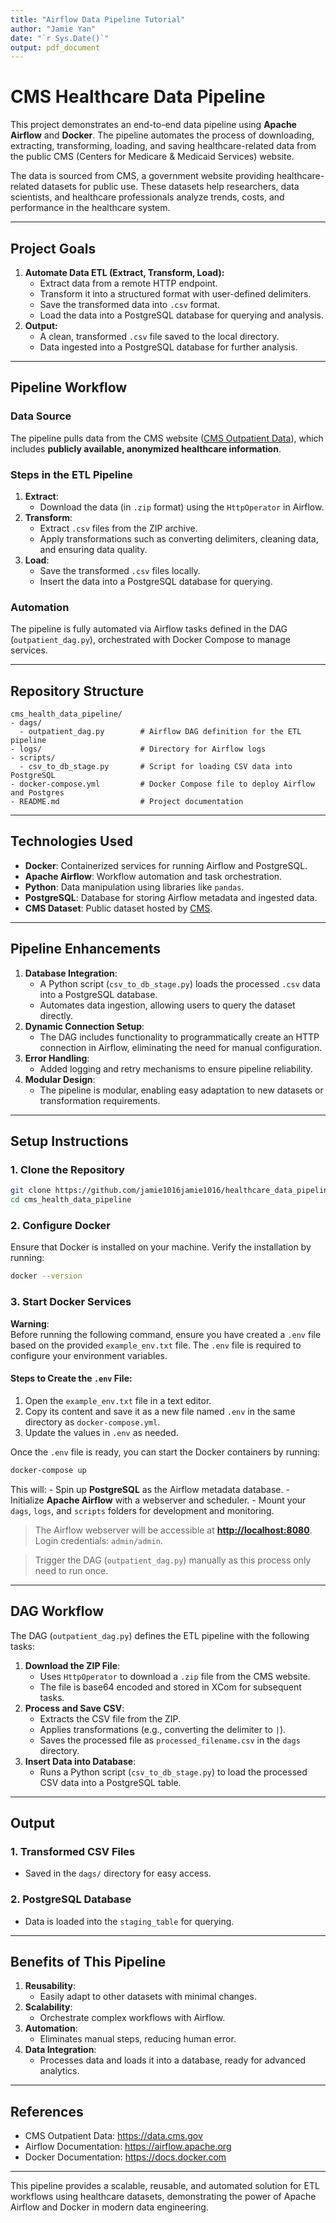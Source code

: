 ```yaml
---
title: "Airflow Data Pipeline Tutorial"
author: "Jamie Yan"
date: "`r Sys.Date()`"
output: pdf_document
---
```


# **CMS Healthcare Data Pipeline**

This project demonstrates an end-to-end data pipeline using **Apache Airflow** and **Docker**. The pipeline automates the process of downloading, extracting, transforming, loading, and saving healthcare-related data from the public CMS (Centers for Medicare & Medicaid Services) website.

The data is sourced from CMS, a government website providing healthcare-related datasets for public use. These datasets help researchers, data scientists, and healthcare professionals analyze trends, costs, and performance in the healthcare system.

------------------------------------------------------------------------

## **Project Goals**

1.  **Automate Data ETL (Extract, Transform, Load):**
    -   Extract data from a remote HTTP endpoint.
    -   Transform it into a structured format with user-defined delimiters.
    -   Save the transformed data into `.csv` format.
    -   Load the data into a PostgreSQL database for querying and analysis.
2.  **Output:**
    -   A clean, transformed `.csv` file saved to the local directory.
    -   Data ingested into a PostgreSQL database for further analysis.

------------------------------------------------------------------------

## **Pipeline Workflow**

### **Data Source**

The pipeline pulls data from the CMS website ([CMS Outpatient Data](https://data.cms.gov)), which includes **publicly available, anonymized healthcare information**.

### **Steps in the ETL Pipeline**

1.  **Extract**:
    -   Download the data (in `.zip` format) using the `HttpOperator` in Airflow.
2.  **Transform**:
    -   Extract `.csv` files from the ZIP archive.
    -   Apply transformations such as converting delimiters, cleaning data, and ensuring data quality.
3.  **Load**:
    -   Save the transformed `.csv` files locally.
    -   Insert the data into a PostgreSQL database for querying.

### **Automation**

The pipeline is fully automated via Airflow tasks defined in the DAG (`outpatient_dag.py`), orchestrated with Docker Compose to manage services.

------------------------------------------------------------------------

## **Repository Structure**

```         
cms_health_data_pipeline/
- dags/
  - outpatient_dag.py        # Airflow DAG definition for the ETL pipeline
- logs/                      # Directory for Airflow logs
- scripts/
  - csv_to_db_stage.py       # Script for loading CSV data into PostgreSQL
- docker-compose.yml         # Docker Compose file to deploy Airflow and Postgres
- README.md                  # Project documentation
```

------------------------------------------------------------------------

## **Technologies Used**

-   **Docker**: Containerized services for running Airflow and PostgreSQL.
-   **Apache Airflow**: Workflow automation and task orchestration.
-   **Python**: Data manipulation using libraries like `pandas`.
-   **PostgreSQL**: Database for storing Airflow metadata and ingested data.
-   **CMS Dataset**: Public dataset hosted by [CMS](https://data.cms.gov).

------------------------------------------------------------------------

## **Pipeline Enhancements**

1.  **Database Integration**:
    -   A Python script (`csv_to_db_stage.py`) loads the processed `.csv` data into a PostgreSQL database.
    -   Automates data ingestion, allowing users to query the dataset directly.
2.  **Dynamic Connection Setup**:
    -   The DAG includes functionality to programmatically create an HTTP connection in Airflow, eliminating the need for manual configuration.
3.  **Error Handling**:
    -   Added logging and retry mechanisms to ensure pipeline reliability.
4.  **Modular Design**:
    -   The pipeline is modular, enabling easy adaptation to new datasets or transformation requirements.

------------------------------------------------------------------------

## **Setup Instructions**

### **1. Clone the Repository**

``` bash
git clone https://github.com/jamie1016jamie1016/healthcare_data_pipeline.git
cd cms_health_data_pipeline
```

### **2. Configure Docker**

Ensure that Docker is installed on your machine. Verify the installation by running:

``` bash
docker --version
```

### **3. Start Docker Services**

**Warning**:\
Before running the following command, ensure you have created a `.env` file based on the provided `example_env.txt` file. The `.env` file is required to configure your environment variables.

#### Steps to Create the `.env` File:

1.  Open the `example_env.txt` file in a text editor.
2.  Copy its content and save it as a new file named `.env` in the same directory as `docker-compose.yml`.
3.  Update the values in `.env` as needed.

Once the `.env` file is ready, you can start the Docker containers by running:

``` bash
docker-compose up
```

This will: - Spin up **PostgreSQL** as the Airflow metadata database. - Initialize **Apache Airflow** with a webserver and scheduler. - Mount your `dags`, `logs`, and `scripts` folders for development and monitoring.

> The Airflow webserver will be accessible at [**http://localhost:8080**](http://localhost:8080){.uri}.\
> Login credentials: `admin/admin`.

> Trigger the DAG (`outpatient_dag.py`) manually as this process only need to run once.

------------------------------------------------------------------------

## **DAG Workflow**

The DAG (`outpatient_dag.py`) defines the ETL pipeline with the following tasks:

1.  **Download the ZIP File**:
    -   Uses `HttpOperator` to download a `.zip` file from the CMS website.
    -   The file is base64 encoded and stored in XCom for subsequent tasks.
2.  **Process and Save CSV**:
    -   Extracts the CSV file from the ZIP.
    -   Applies transformations (e.g., converting the delimiter to `|`).
    -   Saves the processed file as `processed_filename.csv` in the `dags` directory.
3.  **Insert Data into Database**:
    -   Runs a Python script (`csv_to_db_stage.py`) to load the processed CSV data into a PostgreSQL table.

------------------------------------------------------------------------

## **Output**

### **1. Transformed CSV Files**

-   Saved in the `dags/` directory for easy access.

### **2. PostgreSQL Database**

-   Data is loaded into the `staging_table` for querying.

------------------------------------------------------------------------

## **Benefits of This Pipeline**

1.  **Reusability**:
    -   Easily adapt to other datasets with minimal changes.
2.  **Scalability**:
    -   Orchestrate complex workflows with Airflow.
3.  **Automation**:
    -   Eliminates manual steps, reducing human error.
4.  **Data Integration**:
    -   Processes data and loads it into a database, ready for advanced analytics.

------------------------------------------------------------------------

## **References**

-   CMS Outpatient Data: <https://data.cms.gov>
-   Airflow Documentation: <https://airflow.apache.org>
-   Docker Documentation: <https://docs.docker.com>

------------------------------------------------------------------------

This pipeline provides a scalable, reusable, and automated solution for ETL workflows using healthcare datasets, demonstrating the power of Apache Airflow and Docker in modern data engineering.
